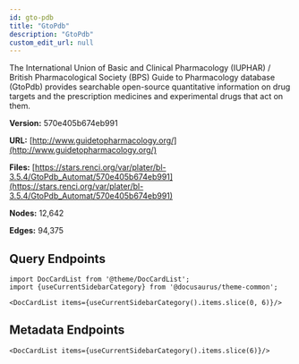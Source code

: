 ```yaml
---
id: gto-pdb
title: "GtoPdb"
description: "GtoPdb"
custom_edit_url: null
---
```





The International Union of Basic and Clinical Pharmacology (IUPHAR) / British Pharmacological Society (BPS) Guide to Pharmacology database (GtoPdb) provides searchable open-source quantitative information on drug targets and the prescription medicines and experimental drugs that act on them.

**Version:** 570e405b674eb991

**URL:** [http://www.guidetopharmacology.org/](http://www.guidetopharmacology.org/)

**Files:** [https://stars.renci.org/var/plater/bl-3.5.4/GtoPdb_Automat/570e405b674eb991](https://stars.renci.org/var/plater/bl-3.5.4/GtoPdb_Automat/570e405b674eb991)

**Nodes:** 12,642

**Edges:** 94,375






## Query Endpoints
```mdx-code-block
import DocCardList from '@theme/DocCardList';
import {useCurrentSidebarCategory} from '@docusaurus/theme-common';

<DocCardList items={useCurrentSidebarCategory().items.slice(0, 6)}/>
```

## Metadata Endpoints    
```mdx-code-block
<DocCardList items={useCurrentSidebarCategory().items.slice(6)}/>
```
      